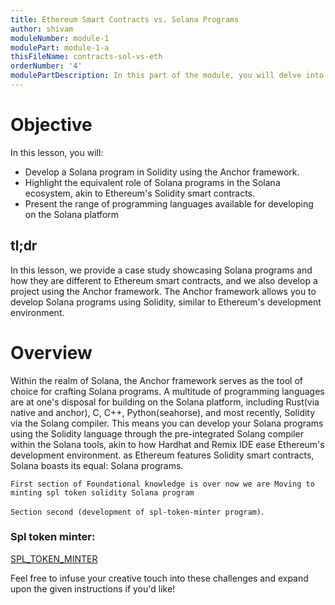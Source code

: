 ```yaml
---
title: Ethereum Smart Contracts vs. Solana Programs
author: shivam
moduleNumber: module-1
modulePart: module-1-a
thisFileName: contracts-sol-vs-eth
orderNumber: '4'
modulePartDescription: In this part of the module, you will delve into the role of Solidity in building Solana programs. You will explore Solang, Solana accounts, and conduct a comparative analysis of Solidity for Solana versus Ethereum.
---
```


# Objective

In this lesson, you will:

- Develop a Solana program in Solidity using the Anchor framework.
- Highlight the equivalent role of Solana programs in the Solana ecosystem, akin to Ethereum's Solidity smart contracts.
- Present the range of programming languages available for developing on the Solana platform

## tl;dr

In this lesson, we provide a case study showcasing Solana programs and how they are different to Ethereum smart contracts, and we also develop a project using the Anchor framework. The Anchor framework allows you to develop Solana programs using Solidity, similar to Ethereum's development environment.

# Overview

Within the realm of Solana, the Anchor framework serves as the tool of choice for crafting Solana programs. A multitude of programming languages are at one's disposal for building on the Solana platform, including Rust(via native and anchor), C, C++, Python(seahorse), and most recently, Solidity via the Solang compiler. This means you can develop your Solana programs using the Solidity language through the pre-integrated Solang compiler within the Solana tools, akin to how Hardhat and Remix IDE ease Ethereum's development environment. as Ethereum features Solidity smart contracts, Solana boasts its equal: Solana programs.

`First section of Foundational knowledge is over now we are Moving to minting spl token solidity Solana program`

`Section second (development of spl-token-minter program)`.

### Spl token minter:

[SPL_TOKEN_MINTER](https://dev.to/shivamsspirit/minting-fungible-tokens-in-solana-using-solidity-solang-programming-languagepart-2-4lbc)

Feel free to infuse your creative touch into these challenges and expand upon the given instructions if you'd like!